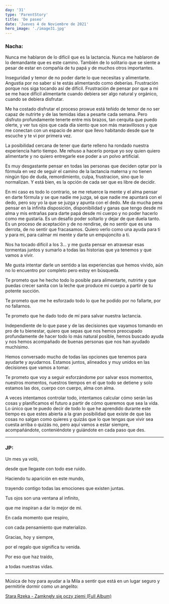 ```yaml
---
day: '31'
type: 'ParentStory'
title: 'De paseo'
date: 'Jueves 4 de Noviembre de 2021'
hero_image: './image31.jpg'
---
```


### Nacha:

Nunca me hablaron de lo difícil que es la lactancia. Nunca me hablaron de lo demandante que es este camino. También de lo solitario que se siente a pesar de estar en compañía de tu papá y de muchos otros importantes.

Inseguridad y temor de no poder darte lo que necesitas y alimentarte. Angustia por no saber si te estás alimentando como deberías. Frustración porque nos siga tocando así de difícil. Frustración de pensar por que a mi se me hace difícil alimentarte cuando debiera ser algo natural y orgánico, cuando se debiera disfrutar.

Me ha costado disfrutar el proceso prowue está teñido de temor de no ser capaz de nutrirte y de las temidas idas a pesarte cada semana. Pero disfruto profundamente tenerte entre mis brazos, tan cerquita que puedo olerte, y ver tus ojos que cada día siento que son más maravillosos y que me conectan con un espacio de amor que llevo habitando desde que te escuche y te vi por primera vez.

La posibilidad cercana de tener que darte relleno ha rondado nuestra experiencia harto tiempo. Me rehuso a hacerlo porque yo soy quien quiero alimentarte y no quiero entregarle ese poder a un polvo artificial.

Es muy desgastante pensar en todas las personas que deciden optar por la fórmula en vez de seguir el camino de la lactancia materna y no tienen ningún tipo de duda, remordimiento, culpa, frustracion, sino que lo normalizan. Y está bien, es la opción de cada ser que es libre de decidir.

En mi caso es todo lo contrario, se me retuerce la mente y el alma pensar en darte fórmula y se que nadie me juzga, sé que nadie me apuntará con el dedo, pero soy yo la que se juzga y apunta con el dedo. Me da mucha pena pensar en la infinita disposición, disponibilidad y ganas que tengo desde mi alma y mis entrañas para darte papá desde mi cuerpo y no poder hacerlo como me gustaría. Es un desafío poder soltarlo y dejar de que duela tanto. Es un proceso de aceptación y de no rendirse, de no sentir que es una derrota, de no sentir que fracasamos. Quiero verlo como una ayuda para ti y para mi, para calmar mi mente y darte un empujoncito a ti.

Nos ha tocado difícil a los 3… y me gusta pensar en atravesar esas tormentas juntos y sumarlo a todas las historias que ya tenemos y que vamos a vivir.

Me gusta intentar darle un sentido a las experiencias que hemos vivido, aún no lo encuentro por completo pero estoy en búsqueda.

Te prometo que he hecho todo lo posible para alimentarte, nutrirte y que puedas crecer sanita con la leche que produce mi cuerpo a partir de tu potente succión.

Te prometo que me he esforzado todo lo que he podido por no fallarte, por no fallarnos.

Te prometo que he dado todo de mí para salvar nuestra lactancia.

Independiente de lo que pase y de las decisiones que vayamos tomando en pro de tu bienestar, quiero que sepas que nos hemos preocupado profundamente de hacer todo lo más natural posible, hemos buscado ayuda y nos hemos acompañado de buenas personas que nos han ayudado muchísimo.

Hemos conversado mucho de todas las opciones que tenemos para ayudarte y ayudarnos. Estamos juntos, alineados y muy unidos en las decisiones que vamos a tomar.

Te prometo que voy a seguir esforzándome por salvar esos momentos, nuestros momentos, nuestros tiempos en el que todo se detiene y solo estamos las dos, cuerpo con cuerpo, alma con alma.

A veces intentamos controlar todo, intentamos calcular cómo serán las cosas y planificamos el futuro a partir de cómo queremos que sea la vida. Lo único que te puedo decir de todo lo que he aprendido durante este tiempo es que estes abierta a la gran posibilidad que existe de que las cosas no salgan como quieres y quizás que lo que tengas que vivir sea cuesta arriba o quizás no, pero aquí vamos a estar siempre, acompañándote, conteniéndote y guiándote en cada paso que des.

---

### JP:

Un mes ya voló,

desde que llegaste con todo ese ruido.

Haciendo tu aparición en este mundo,

trayendo contigo todas las emociones que existen juntas.

Tus ojos son una ventana al infinito,

que me inspiran a dar lo mejor de mi.

En cada momento que respiro,

con cada pensamiento que materializo.

Gracias, hoy y siempre,

por el regalo que significa tu venida.

Por eso que haz traído,

a todas nuestras vidas.

---

Música de hoy para ayudar a la Mila a sentir que está en un lugar seguro y permitirle dormir como un angelito:

<a href='https://www.youtube.com/watch?v=76zOryTNxx8' target='_blank'>
  Stara Rzeka - Zamknęły się oczy ziemi (Full Album)
</a>
